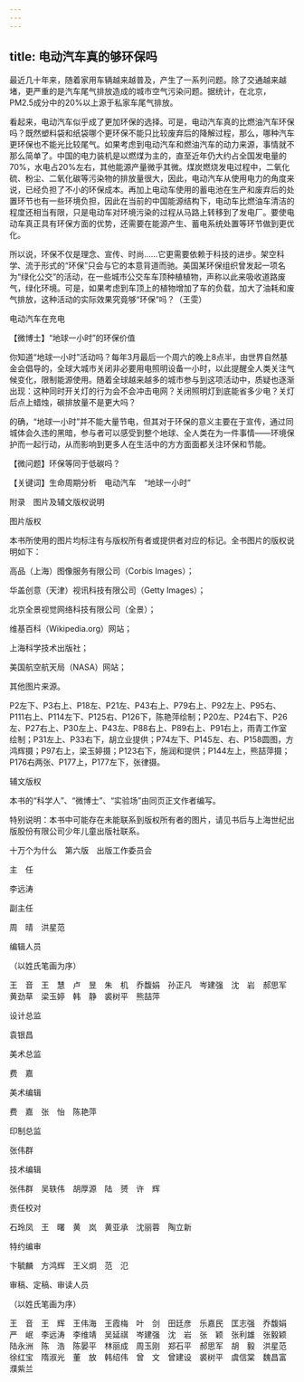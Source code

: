 ```yaml
---
---
---
```

title: 电动汽车真的够环保吗
---




最近几十年来，随着家用车辆越来越普及，产生了一系列问题。除了交通越来越堵，更严重的是汽车尾气排放造成的城市空气污染问题。据统计，在北京，PM2.5成分中的20%以上源于私家车尾气排放。

看起来，电动汽车似乎成了更加环保的选择。可是，电动汽车真的比燃油汽车环保吗？既然塑料袋和纸袋哪个更环保不能只比较废弃后的降解过程，那么，哪种汽车更环保也不能光比较尾气。如果考虑到电动汽车和燃油汽车的动力来源，事情就不那么简单了。中国的电力装机是以燃煤为主的，直至近年仍大约占全国发电量的70%，水电占20%左右，其他能源产量微乎其微。煤炭燃烧发电过程中，二氧化硫、粉尘、二氧化碳等污染物的排放量很大，因此，电动汽车从使用电力的角度来说，已经负担了不小的环保成本。再加上电动车使用的蓄电池在生产和废弃后的处置环节也有一些环境负担，因此在当前的中国能源结构下，电动车比燃油车清洁的程度还相当有限，只是电动车对环境污染的过程从马路上转移到了发电厂。要使电动车真正具有环保方面的优势，还需要在能源产生、蓄电系统处置等环节做到更优化。

所以说，环保不仅是理念、宣传、时尚……它更需要依赖于科技的进步。架空科学、流于形式的“环保”只会与它的本意背道而驰。美国某环保组织曾发起一项名为“绿化公交”的活动，在一些城市公交车车顶种植植物，声称以此来吸收道路废气，绿化环境。可是，如果考虑到车顶上的植物增加了车的负载，加大了油耗和废气排放，这种活动的实际效果究竟够“环保”吗？（王雯）

电动汽车在充电





【微博士】“地球一小时”的环保价值



你知道“地球一小时”活动吗？每年3月最后一个周六的晚上8点半，由世界自然基金会倡导的，全球大城市关闭非必要用电照明设备一小时，以此提醒全人类关注气候变化，限制能源使用。随着全球越来越多的城市参与到这项活动中，质疑也逐渐出现：这种同时开关灯的行为会不会冲击电网？关闭照明灯到底能省多少电？关灯后点上蜡烛，碳排放量不是更大吗？

的确，“地球一小时”并不能大量节电，但其对于环保的意义主要在于宣传，通过同城体会久违的黑暗，参与者可以感受到整个地球、全人类在为一件事情——环境保护而一起行动，从而影响到更多人在生活中的方方面面都关注环保和节能。

【微问题】环保等同于低碳吗？

【关键词】生命周期分析　电动汽车　“地球一小时”





附录　图片及辅文版权说明





图片版权


本书所使用的图片均标注有与版权所有者或提供者对应的标记。全书图片的版权说明如下：

高品（上海）图像服务有限公司（Corbis Images）；

华盖创意（天津）视讯科技有限公司（Getty Images）；

北京全景视觉网络科技有限公司（全景）；

维基百科（Wikipedia.org）网站；

上海科学技术出版社；

美国航空航天局（NASA）网站；

其他图片来源。

P2左下、P3右上、P18左、P21左、P43右上、P79右上、P92左上、P95右、P111右上、P114左下、P125右、P126下，陈艳萍绘制；P20左、P24右下、P26左、P27右上、P30左上、P43左、P88右上、P89右上、P91右上，雨青工作室绘制；P31左上、P33右下，胡立业提供；P74左下、P145左、右、P158圆图，方鸿辉摄；P97右上，梁玉婷摄；P123右下，施润和提供；P144左上，熊喆萍摄；P176右两张、P177上，P177左下，张律摄。





辅文版权


本书的“科学人”、“微博士”、“实验场”由同页正文作者编写。

特别说明：本书中可能存在未能联系到版权所有者的图片，请见书后与上海世纪出版股份有限公司少年儿童出版社联系。





十万个为什么　第六版　出版工作委员会





主　任


李远涛





副主任


周　晴　洪星范





编辑人员


（以姓氏笔画为序）


王　音　王　慧　卢　昱　朱　机　乔馥娟　孙正凡　岑建强　沈　岩　郝思军　黄劲草　梁玉婷　韩　静　裘树平　熊喆萍





设计总监


袁银昌





美术总监


费　嘉





美术编辑


费　嘉　张　怡　陈艳萍





印制总监


张伟群





技术编辑


张伟群　吴轶伟　胡厚源　陆　赟　许　辉





责任校对


石玲凤　王　曙　黄　岚　黄亚承　沈丽蓉　陶立新





特约编审


卞毓麟　方鸿辉　王义炯　范　氾





审稿、定稿、审读人员

（以姓氏笔画为序）

王　音　王　辉　王伟海　王霞梅　叶　剑　田廷彦　乐嘉民　匡志强　乔馥娟　严　岷　李远涛　李维靖　吴延祺　岑建强　沈　岩　张　颖　张利雄　张毅颖　陆永洲　陈　浩　陈晏平　林丽成　周玉刚　郑石平　郝思军　胡　毅　洪星范　徐红宝　隋淑光　董　放　韩绍伟　曾　文　曾建设　裘树平　虞信棠　魏昌富　濮紫兰